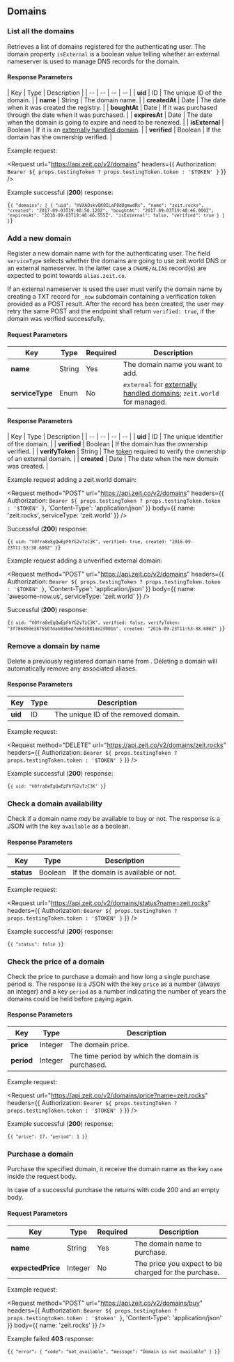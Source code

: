 
## Domains

### List all the domains

<Endpoint method="GET" url="/v2/domains" />

Retrieves a list of domains registered for the authenticating user. The domain property `isExternal` is a boolean value telling whether an external nameserver is used to manage DNS records for the domain.

#### Response Parameters

<!-- prettier-ignore -->
| Key | <HelpLink href="#api-basics/types" hasIcon>Type</HelpLink> | Description |
| -- | -- | -- | -- |
| **uid** | <HelpLink href="#api-basics/types">ID</HelpLink> | The unique ID of the domain. |
| **name** | <HelpLink href="#api-basics/types">String</HelpLink> | The domain name. |
| **createdAt** | <HelpLink href="#api-basics/types">Date</HelpLink> | The date when it was created the registry. |
| **boughtAt** | <HelpLink href="#api-basics/types">Date</HelpLink> | If it was purchased through <Now color="#000" /> the date when it was purchased. |
| **expiresAt** | <HelpLink href="#api-basics/types">Date</HelpLink> | The date when the domain is going to expire and need to be renewed. |
| **isExternal** | <HelpLink href="#api-basics/types">Boolean</HelpLink> | If it is an [externally handled domain](/docs/getting-started/assign-a-domain-name#4.-using-a-custom-domain-with-a-cname). |
| **verified** | <HelpLink href="#api-basics/types">Boolean</HelpLink> | If the domain has the ownership verified. |

<Example>
  <span>Example request:</span>

<Request
  url="https://api.zeit.co/v2/domains"
  headers={{
    Authorization: `Bearer ${
      props.testingToken ? props.testingToken.token : '$TOKEN'
    }`
  }}
/>

Example successful (**200**) response:

<Code lang="json">{`{
  "domains": [
    {
      "uid": "HVXAOskvQK8ILaF8d8gmwdRx",
      "name": "zeit.rocks",
      "created": "2017-09-03T19:48:50.120Z",
      "boughtAt": "2017-09-03T19:48:46.000Z",
      "expiresAt": "2018-09-03T19:48:46.555Z",
      "isExternal": false,
      "verified": true
    }
  ]
}`}</Code>
</Example>

### Add a new domain

<Endpoint method="POST" url="/v2/domains" />

Register a new domain name with <Now color="#000" /> for the authenticating
user. The field `serviceType` selects whether the domains are going to use
zeit.world DNS or an external nameserver. In the latter case a `CNAME/ALIAS`
record(s) are expected to point towards `alias.zeit.co`.

If an external nameserver is used the user must verify the domain name
by creating a TXT record for `_now` subdomain containing a
verification token provided as a POST result. After the record has
been created, the user may retry the same POST and the endpoint shall return
`verified: true`, if the domain was verified successfully.

#### Request Parameters

<!-- prettier-ignore -->
| Key | <HelpLink href="#api-basics/types" hasIcon>Type</HelpLink> | Required | Description |
| -- | -- | -- | -- |
| **name** | <HelpLink href="#api-basics/types">String</HelpLink> | Yes | The domain name you want to add. |
| **serviceType** | <HelpLink href="#api-basics/types">Enum</HelpLink> | No | `external` for [externally handled domains](/docs/features/dns#adding-a-domain-using-external-nameservers); `zeit.world` for managed. |

#### Response Parameters

<!-- prettier-ignore -->
| Key | <HelpLink href="#api-basics/types" hasIcon>Type</HelpLink> | Description |
| -- | -- | -- | -- |
| **uid** | <HelpLink href="#api-basics/types">ID</HelpLink> | The unique identifier of the domain. |
| **verified** | <HelpLink href="#api-basics/types">Boolean</HelpLink> | If the domain has the ownership verified. |
| **verifyToken** | <HelpLink href="#api-basics/types">String</HelpLink> | The [token](/docs/features/dns#adding-a-domain-using-external-nameservers) required to verify the ownership of an external domain. |
| **created** | <HelpLink href="#api-basics/types">Date</HelpLink> | The date when the new domain was created. |

<Example>
  <span>Example request adding a zeit.world domain:</span>

<Request
  method="POST"
  url="https://api.zeit.co/v2/domains"
  headers={{
    Authorization: `Bearer ${
      props.testingToken ? props.testingToken.token : '$TOKEN'
    }`,
    'Content-Type': 'application/json'
  }}
  body={{
    name: 'zeit.rocks',
    serviceType: 'zeit.world'
  }}
/>

Successful (**200**) response:

<Code lang="json">{`{
  uid: "V0fra8eEgQwEpFhYG2vTzC3K",
  verified: true,
  created: "2016-09-23T11:53:38.600Z"
}`}</Code>

Example request adding a unverified external domain:

<Request
  method="POST"
  url="https://api.zeit.co/v2/domains"
  headers={{
    Authorization: `Bearer ${
      props.testingToken ? props.testingToken.token : '$TOKEN'
    }`,
    'Content-Type': 'application/json'
  }}
  body={{
    name: 'awesome-now.us',
    serviceType: 'zeit.world'
  }}
/>

Successful (**200**) response:

<Code lang="json">{`{
  uid: "V0fra8eEgQwEpFhYG2vTzC3K",
  verified: false,
  verifyToken: "3f786850e387550fdab836ed7e6dc881de23001b",
  created: "2016-09-23T11:53:38.600Z"
}`}</Code>
</Example>

### Remove a domain by name

<Endpoint method="DELETE" url="/v2/domains/:name" />

Delete a previously registered domain name from <Now color="#000" />.
Deleting a domain will automatically remove any associated aliases.

#### Response Parameters

<!-- prettier-ignore -->
| Key | <HelpLink href="#api-basics/types" hasIcon>Type</HelpLink> | Description |
| -- | -- | -- |
| **uid** | <HelpLink href="#api-basics/types">ID</HelpLink> | The unique ID of the removed domain. |

<Example>
  <span>Example request:</span>

<Request
  method="DELETE"
  url="https://api.zeit.co/v2/domains/zeit.rocks"
  headers={{
    Authorization: `Bearer ${
      props.testingToken ? props.testingToken.token : '$TOKEN'
    }`
  }}
/>

Example successful (**200**) response:

<Code lang="json">{`{
  uid: "V0fra8eEgQwEpFhYG2vTzC3K"
}`}</Code>
</Example>

### Check a domain availability

<Endpoint method="GET" url="/v2/domains/status?name" />

Check if a domain name _may_ be available to buy or not. The response is a JSON with the key `available` as a boolean.

#### Response Parameters

<!-- prettier-ignore -->
| Key | <HelpLink href="#api-basics/types" hasIcon>Type</HelpLink> | Description |
| -- | -- | -- |
| **status** | <HelpLink href="#api-basics/types">Boolean</HelpLink> | If the domain is available or not. |

<Example>
  <span>Example request:</span>

<Request
  url="https://api.zeit.co/v2/domains/status?name=zeit.rocks"
  headers={{
    Authorization: `Bearer ${
      props.testingToken ? props.testingToken.token : '$TOKEN'
    }`
  }}
/>

Example successful (**200**) response:

<Code lang="json">{`{
  "status": false
}`}</Code>
</Example>

### Check the price of a domain

<Endpoint method="GET" url="/v2/domains/price?name" />

Check the price to purchase a domain and how long a single purchase period is. The response is a JSON with the key `price` as a number (always an integer) and a key `period` as a number indicating the number of years the domains could be held before paying again.

#### Response Parameters

<!-- prettier-ignore -->
| Key | <HelpLink href="#api-basics/types" hasIcon>Type</HelpLink> | Description |
| -- | -- | -- |
| **price** | <HelpLink href="#api-basics/types">Integer</HelpLink> | The domain price. |
| **period** | <HelpLink href="#api-basics/types">Integer</HelpLink> | The time period by which the domain is purchased. |

<Example>
  <span>Example request:</span>

<Request
  url="https://api.zeit.co/v2/domains/price?name=zeit.rocks"
  headers={{
    Authorization: `Bearer ${
      props.testingToken ? props.testingToken.token : '$TOKEN'
    }`
  }}
/>

Example successful (**200**) response:

<Code lang="json">{`{
  "price": 17,
  "period": 1
}`}</Code>
</Example>

### Purchase a domain

<Endpoint method="POST" url="/v2/domains/buy" />

Purchase the specified domain, it receive the domain name as the key `name` inside the request body.

In case of a successful purchase the returns with code 200 and an empty body.

#### Request Parameters

<!-- prettier-ignore -->
| Key | <HelpLink href="#api-basics/types" hasIcon>Type</HelpLink> | Required | Description |
| -- | -- | -- | -- |
| **name** | <HelpLink href="#api-basics/types">String</HelpLink> | Yes | The domain name to purchase. |
| **expectedPrice** | <HelpLink href="#api-basics/types">Integer</HelpLink> | No | The price you expect to be charged for the purchase. |

<Example>
  <span>Example request:</span>

<Request
  method="POST"
  url="https://api.zeit.co/v2/domains/buy"
  headers={{
    Authorization: `Bearer ${
      props.testingtoken ? props.testingtoken.token : '$token'
    }`,
    'Content-Type': 'application/json'
  }}
  body={{
    name: 'zeit.rocks'
  }}
/>

Example failed **403** response:

<Code lang="json">{`{
  "error": {
    "code": "not_available",
    "message": "Domain is not available"
  }
}`}</Code>
</Example>

